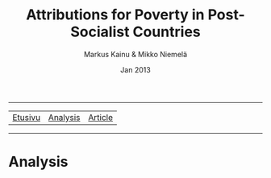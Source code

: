 % Attributions for Poverty in Post-Socialist Countries
% Markus Kainu & Mikko Niemelä
% Jan 2013

<link href="http://markuskainu.fi/material/css/article_wide.css" rel="stylesheet" type="text/css" title="compact"></link>
<link href='http://fonts.googleapis.com/css?family=Alegreya+SC|Dosis:400,200' rel='stylesheet' type='text/css'>

******

<center>
<table>
<tr>
<td>[Etusivu](index.html)</td>
<td>[Analysis](analysis.html)</td>
<td>[Article](article2013.html)</td>
</tr>
</table>
</center>

*******

# Analysis
